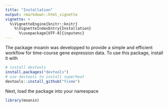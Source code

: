 ```yaml
---
title: "Installation"
output: rmarkdown::html_vignette
vignette: >
  %\VignetteEngine{knitr::knitr}
    %\VignetteIndexEntry{Installation}
      %\usepackage[UTF-8]{inputenc}
---
```


The package moanin was developped to provide a simple and efficient workflow
for time-course gene expression data. To use this package, install it with

```r
# install devtools
install.packages("devtools")
# use devtools to install superheat
devtools::install_github("fixme")
```

Next, load the package into your namespace

```r
library(moanin)
```

